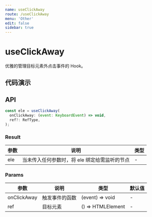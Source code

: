 ```yaml
---
name: useClickAway
route: /useClickAway
menu: 'Other'
edit: false
sidebar: true
---
```




# useClickAway

优雅的管理目标元素外点击事件的 Hook。

## 代码演示

<JackBox jsCode={Demo1CodeJsx} tsCode={Demo1CodeTsx} demoName='基础使用' description='请点击按钮或按钮外查看效果。'>
  <Demo1 />
</JackBox>

<JackBox jsCode={Demo2CodeJsx} tsCode={Demo2CodeTsx} demoName='自定义' description='支持自定义 dom 对象'>
  <Demo2 />
</JackBox>

## API

```javascript
const ele = useClickAway(
  onClickAway: (event: KeyboardEvent) => void,
  ref?: RefType,
);
```

### Result

| 参数     | 说明                                     | 类型       |
|----------|------------------------------------------|------------|
| ele     | 当未传入任何参数时，将 ele 绑定给需监听的节点      | -        |

### Params

| 参数    | 说明                                         | 类型                   | 默认值 |
|---------|----------------------------------------------|------------------------|--------|
| onClickAway | 触发事件的函数  | (event) => void | -      |
| ref | 目标元素  | () => HTMLElement | -      |